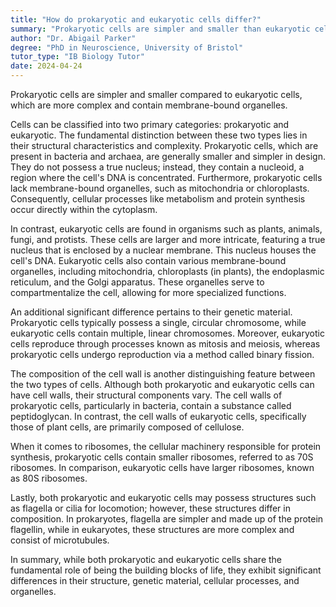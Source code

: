 ```yaml
---
title: "How do prokaryotic and eukaryotic cells differ?"
summary: "Prokaryotic cells are simpler and smaller than eukaryotic cells, which are complex and contain membrane-bound organelles."
author: "Dr. Abigail Parker"
degree: "PhD in Neuroscience, University of Bristol"
tutor_type: "IB Biology Tutor"
date: 2024-04-24
---
```


Prokaryotic cells are simpler and smaller compared to eukaryotic cells, which are more complex and contain membrane-bound organelles.

Cells can be classified into two primary categories: prokaryotic and eukaryotic. The fundamental distinction between these two types lies in their structural characteristics and complexity. Prokaryotic cells, which are present in bacteria and archaea, are generally smaller and simpler in design. They do not possess a true nucleus; instead, they contain a nucleoid, a region where the cell's DNA is concentrated. Furthermore, prokaryotic cells lack membrane-bound organelles, such as mitochondria or chloroplasts. Consequently, cellular processes like metabolism and protein synthesis occur directly within the cytoplasm.

In contrast, eukaryotic cells are found in organisms such as plants, animals, fungi, and protists. These cells are larger and more intricate, featuring a true nucleus that is enclosed by a nuclear membrane. This nucleus houses the cell's DNA. Eukaryotic cells also contain various membrane-bound organelles, including mitochondria, chloroplasts (in plants), the endoplasmic reticulum, and the Golgi apparatus. These organelles serve to compartmentalize the cell, allowing for more specialized functions.

An additional significant difference pertains to their genetic material. Prokaryotic cells typically possess a single, circular chromosome, while eukaryotic cells contain multiple, linear chromosomes. Moreover, eukaryotic cells reproduce through processes known as mitosis and meiosis, whereas prokaryotic cells undergo reproduction via a method called binary fission.

The composition of the cell wall is another distinguishing feature between the two types of cells. Although both prokaryotic and eukaryotic cells can have cell walls, their structural components vary. The cell walls of prokaryotic cells, particularly in bacteria, contain a substance called peptidoglycan. In contrast, the cell walls of eukaryotic cells, specifically those of plant cells, are primarily composed of cellulose.

When it comes to ribosomes, the cellular machinery responsible for protein synthesis, prokaryotic cells contain smaller ribosomes, referred to as 70S ribosomes. In comparison, eukaryotic cells have larger ribosomes, known as 80S ribosomes.

Lastly, both prokaryotic and eukaryotic cells may possess structures such as flagella or cilia for locomotion; however, these structures differ in composition. In prokaryotes, flagella are simpler and made up of the protein flagellin, while in eukaryotes, these structures are more complex and consist of microtubules.

In summary, while both prokaryotic and eukaryotic cells share the fundamental role of being the building blocks of life, they exhibit significant differences in their structure, genetic material, cellular processes, and organelles.
    